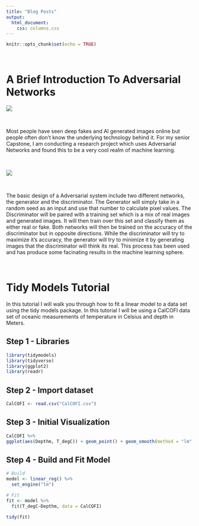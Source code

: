 ---
title: "Blog Posts"
output:
  html_document: 
    css: columns.css
---

```{r setup, include=FALSE}
knitr::opts_chunk$set(echo = TRUE)
```

\

# A Brief Introduction To Adversarial Networks

![](painter.jpg)

\

Most people have seen deep fakes and AI generated images online but people often don't know the underlying technology behind it. For my senior Capstone, I am conducting a research project which uses Adversarial Networks and found this to be a very cool realm of machine learning.

\

![](GANs.png)

\

The basic design of a Adversarial system include two different networks, the generator and the discriminator. The Generator will simply take in a random seed as an input and use that number to calculate pixel values. The Discriminator will be paired with a training set which is a mix of real images and generated images. It will then train over this set and classify them as either real or fake. Both networks will then be trained on the accuracy of the discriminator but in opposite directions. While the discriminator will try to maximize it's accuracy, the generator will try to minimize it by generating images that the discriminator will think its real. This process has been used and has produce some facinating results in the machine learning sphere.

\

# Tidy Models Tutorial

In this tutorial I will walk you through how to fit a linear model to a data set using the tidy models package. In this tutorial I will be using a CalCOFI data set of oceanic measurements of temperature in Celsius and depth in Meters.

## Step 1 - Libraries 
```{r warning = FALSE}
library(tidymodels)
library(tidyverse)
library(ggplot2)
library(readr)
```


## Step 2 - Import dataset
```{r}
CalCOFI <- read.csv("CalCOFI.csv")

```


## Step 3 - Initial Visualization
```{r warning=FALSE}
CalCOFI %>%
ggplot(aes(Depthm, T_degC)) + geom_point() + geom_smooth(method = "lm", se = FALSE)
```


## Step 4 - Build and Fit Model
```{r}
# Build
model <- linear_reg() %>%
  set_engine("lm")

# Fit
fit <- model %>%
  fit(T_degC~Depthm, data = CalCOFI)

tidy(fit)
```
